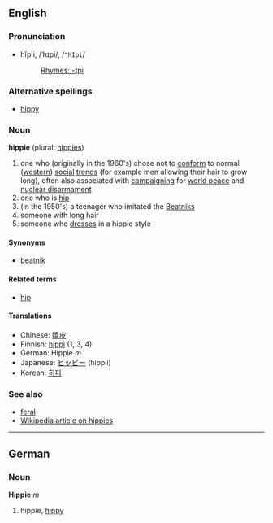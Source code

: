 ==English==
===Pronunciation===
*hĭp'i, /ˈhɪpi/, /<tt>"hIpi</tt>/
*:[[Rhymes:English:-ɪpi|Rhymes: -ɪpi]]

===Alternative spellings===
*[[hippy]]

===Noun===
'''hippie''' (plural: [[hippies]])

#one who (originally in the 1960's) chose not to [[conform]] to normal ([[western]]) [[social]] [[trend]]s (for example men allowing their hair to grow long), often also associated with [[campaign]]ing for [[world peace]] and [[nuclear disarmament]]
#one who is [[hip]]
#(in the 1950's) a teenager who imitated the  [[Beatnik]]s
#someone with long hair
#someone who [[dress]]es in a hippie style

====Synonyms====
*[[beatnik]]

====Related terms====
*[[hip]]<!-- definitely related? -->

====Translations====
*Chinese: [[嬉皮]]
*Finnish: [[hippi]] (1, 3, 4)
*German: Hippie ''m''
*Japanese: [[ヒッピー]] (hippii)
*Korean: [[히피]]

===See also===
*[[feral]]
*[[w:Hippie|Wikipedia article on hippies]]

----

==German==
===Noun===
'''Hippie''' ''m''

# hippie, [[hippy]]